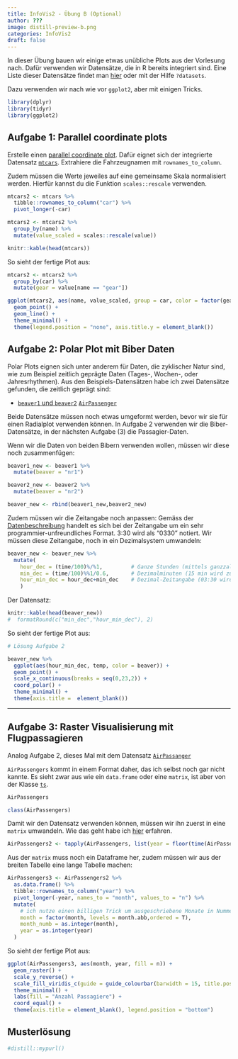 ```yaml
---
title: InfoVis2 - Übung B (Optional)
author: ???
image: distill-preview-b.png
categories: InfoVis2
draft: false
---
```


In dieser Übung bauen wir einige etwas unübliche Plots aus der Vorlesung nach. Dafür verwenden wir Datensätze, die in R bereits integriert sind. Eine Liste dieser Datensätze findet man [hier](https://stat.ethz.ch/R-manual/R-devel/library/datasets/html/00Index.html) oder mit der Hilfe `?datasets`.

Dazu verwenden wir nach wie vor `ggplot2`, aber mit einigen Tricks.

```r
library(dplyr)
library(tidyr)
library(ggplot2)
```

## Aufgabe 1: Parallel coordinate plots

Erstelle einen [parallel coordinate plot](https://en.wikipedia.org/wiki/Parallel_coordinates). Dafür eignet sich der integrierte Datensatz [`mtcars`](https://stat.ethz.ch/R-manual/R-devel/library/datasets/html/mtcars.html). Extrahiere die Fahrzeugnamen mit `rownames_to_column`. 

Zudem müssen die Werte jeweiles auf eine gemeinsame Skala normalisiert werden. Hierfür kannst du die Funktion `scales::rescale` verwenden.

```r
mtcars2 <- mtcars %>%
  tibble::rownames_to_column("car") %>%
  pivot_longer(-car)

mtcars2 <- mtcars2 %>%
  group_by(name) %>%
  mutate(value_scaled = scales::rescale(value))
```

```r
knitr::kable(head(mtcars))
```

So sieht der fertige Plot aus:

```r
mtcars2 <- mtcars2 %>%
  group_by(car) %>%
  mutate(gear = value[name == "gear"])

ggplot(mtcars2, aes(name, value_scaled, group = car, color = factor(gear))) +
  geom_point() +
  geom_line() +
  theme_minimal() +
  theme(legend.position = "none", axis.title.y = element_blank())
```

## Aufgabe 2: Polar Plot mit Biber Daten

Polar Plots eignen sich unter anderem für Daten, die zyklischer Natur sind, wie zum Beispiel zeitlich geprägte Daten (Tages-, Wochen-, oder Jahresrhythmen). Aus den Beispiels-Datensätzen  habe ich zwei Datensätze gefunden, die zeitlich geprägt sind:

- [`beaver1` und `beaver2`](https://stat.ethz.ch/R-manual/R-devel/library/datasets/html/beavers.html)
[`AirPassenger`](https://stat.ethz.ch/R-manual/R-devel/library/datasets/html/AirPassengers.html)

Beide Datensätze müssen noch etwas umgeformt werden, bevor wir sie für einen Radialplot verwenden können. In Aufgabe 2 verwenden wir die Biber-Datensätze, in der nächsten Aufgabe (3) die Passagier-Daten.

Wenn wir die Daten von beiden Bibern verwenden wollen, müssen wir diese noch zusammenfügen:

```r
beaver1_new <- beaver1 %>%
  mutate(beaver = "nr1")

beaver2_new <- beaver2 %>%
  mutate(beaver = "nr2")

beaver_new <- rbind(beaver1_new,beaver2_new)
```

Zudem müssen wir die Zeitangabe noch anpassen: Gemäss der [Datenbeschreibung](https://stat.ethz.ch/R-manual/R-devel/library/datasets/html/beavers.html) handelt es sich bei der Zeitangabe um ein sehr programmier-unfreundliches Format. 3:30 wird als "0330" notiert. Wir müssen diese Zeitangabe, noch in ein Dezimalsystem umwandeln:

```r
beaver_new <- beaver_new %>%
  mutate(
    hour_dec = (time/100)%/%1,         # Ganze Stunden (mittels ganzzaliger Division)
    min_dec = (time/100)%%1/0.6,       # Dezimalminuten (15 min wird zu 0.25, via Modulo)
    hour_min_dec = hour_dec+min_dec    # Dezimal-Zeitangabe (03:30 wird zu 3.5)
    ) 
```

Der Datensatz: 

```r
knitr::kable(head(beaver_new))
#  formatRound(c("min_dec","hour_min_dec"), 2)
```

So sieht der fertige Plot aus:

```r
# Lösung Aufgabe 2

beaver_new %>%
  ggplot(aes(hour_min_dec, temp, color = beaver)) +
  geom_point() +
  scale_x_continuous(breaks = seq(0,23,2)) +
  coord_polar() +
  theme_minimal() +
  theme(axis.title =  element_blank())

```

---

## Aufgabe 3: Raster Visualisierung mit Flugpassagieren

Analog Aufgabe 2, dieses Mal mit dem Datensatz [`AirPassanger`](https://stat.ethz.ch/R-manual/R-devel/library/datasets/html/AirPassengers.html)

`AirPassengers` kommt in einem Format daher, das ich selbst noch gar nicht kannte. Es sieht zwar aus wie ein `data.frame` oder eine `matrix`, ist aber von der Klasse [`ts`](https://stat.ethz.ch/R-manual/R-devel/library/stats/html/ts.html).

```r
AirPassengers

class(AirPassengers)
```

Damit wir den Datensatz verwenden können, müssen wir ihn zuerst in eine `matrix` umwandeln. Wie das geht habe ich [hier](https://stackoverflow.com/a/5332664/4139249) erfahren.

```r
AirPassengers2 <- tapply(AirPassengers, list(year = floor(time(AirPassengers)), month = month.abb[cycle(AirPassengers)]), c)
```

Aus der `matrix` muss noch ein Dataframe her, zudem müssen wir aus der breiten Tabelle eine lange Tabelle machen:

```r
AirPassengers3 <- AirPassengers2 %>%
  as.data.frame() %>%
  tibble::rownames_to_column("year") %>%
  pivot_longer(-year, names_to = "month", values_to = "n") %>%
  mutate(
    # ich nutze einen billigen Trick um ausgeschriebene Monate in Nummern umzuwandeln
    month = factor(month, levels = month.abb,ordered = T),
    month_numb = as.integer(month),
    year = as.integer(year)
  )
```

So sieht der fertige Plot aus: 

```r
ggplot(AirPassengers3, aes(month, year, fill = n)) +
  geom_raster() +
  scale_y_reverse() +
  scale_fill_viridis_c(guide = guide_colourbar(barwidth = 15, title.position = "top")) +
  theme_minimal() +
  labs(fill = "Anzahl Passagiere") +
  coord_equal() +
  theme(axis.title = element_blank(), legend.position = "bottom") 
```

## Musterlösung

```r
#distill::mypurl()
```
